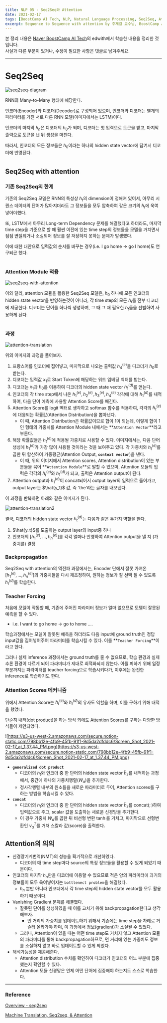 ```yaml
---
title: NLP 05 - Seq2Seq와 Attention
date: 2021-02-17
tags: [BoostCamp AI Tech, NLP, Natural Language Processing, Seq2Seq, Attention]
excerpt: Sequence to Sequence with attention by 주재걸 교수님, BoostCamp AI Tech 4주차
---
```

본 정리 내용은 [Naver BoostCamp AI Tech](https://boostcamp.connect.or.kr/)의 edwith에서 학습한 내용을 정리한 것입니다.  
사실과 다른 부분이 있거나, 수정이 필요한 사항은 댓글로 남겨주세요.

---

# Seq2Seq

![seq2seq-diagram](./img/nlp/seq2seq-diagram.png)

RNN의 Many-to-Many 형태에 해당한다.

인코더(Encoder)와 디코더(Decoder)로 구성되어 있으며, 인코더와 디코더는 별개의 파라미터를 가진 서로 다른 RNN 모델(이미지에서는 LSTM)이다.

인코더의 마지막 $h_n$은 디코더의 $h_0$가 되며, 디코더는 첫 입력으로 <SOS> 토큰을 받고, 마지막 출력으로 <EOS>토큰을 낸 뒤 생성을 마친다.

따라서, 인코더의 모든 정보들은 $h_0$이라는 하나의 hidden state vector에 담겨서 디코더에 반영된다.

#

## Seq2Seq with attention

### 기존 Seq2Seq의 한계

기존의 Seq2Seq 모델은 RNN의 특성상 $h_t$의 dimension이 정해져 있어서, 아무리 시퀀스 데이터의 단어가 많아지더라도 그 정보들을 모두 압축하여 같은 크기의 $h_t$에 욱여넣어야했다.

또, LSTM에서 아무리 Long-term Dependency 문제를 해결했다고 하더라도, 마지막 time step을 기준으로 할 때 훨씬 이전에 있는 time step의 정보들을 모델을 거치면서 점점 변질되거나 소실되어 정보를 잘 저장하지 못하는 문제가 발생했다.

이에 대한 대안으로 입력값의 순서를 바꾸는 경우(i.e. I go home → go I home)도 연구되곤 했다.

#

### Attention Module 적용

![seq2seq-with-attention]([https://3.bp.blogspot.com/-3Pbj_dvt0Vo/V-qe-Nl6P5I/AAAAAAAABQc/z0_6WtVWtvARtMk0i9_AtLeyyGyV6AI4wCLcB/s1600/nmt-model-fast.gif](https://3.bp.blogspot.com/-3Pbj_dvt0Vo/V-qe-Nl6P5I/AAAAAAAABQc/z0_6WtVWtvARtMk0i9_AtLeyyGyV6AI4wCLcB/s1600/nmt-model-fast.gif))

이와 달리, attention 모듈을 활용한 Seq2Seq 모델은, $h_0$ 하나에 모든 인코더의 hidden state vector을 반영하는것이 아니라, 각 time step의 모든 $h_t$를 전부 디코더에 제공한다. 디코더는 단어를 하나씩 생성하며, 그 때 그 때 필요한 $h_t$들을 선별하여 사용하게 된다.

#

### 과정

![attention-translation](./img/nlp/attention-translation.png)

위의 이미지의 과정을 풀어보자.

1. 프랑스어를 인코더에 집어넣고, 마지막으로 나오는 출력값 $h_4^{(e)}$을 디코더가 $h_0$로 받는다.
2. 디코더는 입력값 $x_1$로 Start Token에 해당하는 워드 임베딩 벡터를 받는다.
3. 디코더는 $x_1$과 $h_0$를 이용하여 디코더의 hidden state vector $h_1^{(d)}$를 얻는다.
4. 인코더의 각 time step에서 나온 $h_1^{(e)},h_2^{(e)},h_3^{(e)},h_4^{(e)}$ 각각에 대해 $h_1^{(d)}$를 내적하여, 다음 단어 예측에 사용할 Attention Score를 매긴다.
5. Attention Score를 logit 벡터로 생각하고 softmax 함수를 적용하여, 각각의 $h_t^{(e)}$에 대응되는 확률값(Attention Distribution)을 뽑아낸다.
    - 이 때, Attention Distribution은 확률값이므로 합이 1이 되는데,  이렇게 합이 1인 형태의 가중치를 Attention Module 내에서는 **`Attention Vector`**라고 부른다.
6. 해당 확률값들은 $h_t^{(e)}$에 적용될 가중치로 사용할 수 있다. 이미지에서는, 다음 단어 생성에 $h_1^{(e)}$가 가장 많이 사용될 것이라는 것을 보여주고 있다. 각 가중치와 $h_t^{(e)}$를 곱한 뒤 합산하여 가중평균(Attention Output, **`context vector`**)을 낸다.
    - 이 때, 위의 이미지에서 Attention scores, Attention distribution이 있는 부분들을 묶어 **`Attention Module`**로 말할 수 있으며, Attention 모듈의 입력은 각각의 $h_t^{(e)}$와 $h_1^{(d)}$가 되고, 출력은 Attention output이 된다.
7. Attention output과 $h_1^{(d)}$이 concat되어서 output layer의 입력으로 들어가고, output layer는 $\hat{y_1}$ 값, 즉 'the'라는 글자를 내보낸다.

이 과정을 반복하면 아래와 같은 이미지가 된다.

![attention-translation2](./img/nlp/attention-translation2.png)

결국, 디코더의 hidden state vector $h_t^{(d)}$는 다음과 같은 두가지 역할을 한다.

1. $\hat{y_t}$를 도출하는 output layer의 input중 하나
2. 인코더의 $[h_1^{(e)},\dots,h_n^{(e)}]$를 각각 얼마나 반영하여 Attention output을 낼 지 (가중치를) 결정

### Backpropagation

Seq2Seq with attention의 역전파 과정에서는, Encoder 단에서 잘못 가져온 $[h_1^{(e)},\dots,h_n^{(e)}]$의 가중치들을 다시 재조정하여, 원하는 정보가 잘 선택 될 수 있도록 $h_t^{(d)}$를 학습한다.

### Teacher Forcing

처음에 모델이 작동할 때, 기존에 주어진 파라미터 정보가 얼마 없으므로 모델이 잘못된 예측을 할 수 있다.

- i.e. I want to go home → go to home ....

학습과정에서는 모델이 잘못된 예측을 하더라도 다음 input에 ground truth인 정답 input값을 집어넣어주어 파라미터를 학습시킬 수 있다.  이를 **`Teacher Forcing`**이라고 한다.

그러나 실제 inference 과정에서는 ground truth를 줄 수 없으므로, 학습 환경과 실제 추론 환경이 다르게 되어 파라미터가 제대로 최적화되지 않는다. 이를 피하기 위해 일정 부분까지는 파라미터를 teacher forcing으로 학습시키다가, 이후에는 완전한 inference로 학습하기도 한다.

### Attention Scores 메커니즘

위에서 Attention Score는 $h_t^{(e)}$와 $h_t^{(d)}$의 유사도 역할을 하며, 이를 구하기 위해 내적을 했었다.

단순히 내적(dot product)을 하는 방식 외에도 Attention Scores를 구하는 다양한 방식들이 제안되었다.

![https://s3-us-west-2.amazonaws.com/secure.notion-static.com/798bb12e-4fb9-45fb-91f1-9d5da2dfddc6/Screen_Shot_2021-02-17_at_1.37.44_PM.png](https://s3-us-west-2.amazonaws.com/secure.notion-static.com/798bb12e-4fb9-45fb-91f1-9d5da2dfddc6/Screen_Shot_2021-02-17_at_1.37.44_PM.png)

- **`generalized dot product`**
    - 디코더의 $h_t$와 인코더 중 한 단어의 hidden state vector $\bar{h}_s$를 내적하는 과정에서, 중간에 하나의 가중치행렬($W_a)$을 추가한다.
    - 정사각행렬 내부의 원소들을 새로운 파라미터로 두어, Attention scores를 구하는 방법을 학습시킬 수 있다.
- **`concat`**
    - 디코더의 $h_t$와 인코더 중 한 단어의 hidden state vector $\bar{h}_s$를 concat($;)$하여 입력값으로 주고, scalar 값을 도출하는 새로운 신경망을 추가한다.
    - 이 경우 가중치 $W_a$를 곱한 뒤 비선형 변환 $\tanh$를 거치고, 마지막으로 선형변환인 $v_a^T$를 거쳐 스칼라 값(score)을 출력한다.

## Attention의 의의

- 신경망기계번역(NMT)의 성능을 획기적으로 개선하였다.
    - 디코더의 매 time step마다 source의 특정 정보들을 활용할 수 있게 되었기 때문이다.
- 인코더의 마지막 $h_n$만을 디코더에 이용할 수 있으므로 적은 양의 파라미터에 과거의 정보들이 모두 욱여넣어지는 `bottlenect problem`을 해결했다.
    - $h_n$ 뿐만 아니라 인코더에서 각 time step의 hidden state vector를 모두 활용하기 때문이다.
- Vanishing Gradient 문제를 해결했다.
    - 잘못된 단어를 생성하였을 때 이를 고치기 위해 backpropagation한다고 생각해보자.
        - 먼 거리의 가중치를 업데이트하기 위해서 기존에는 time step을 차례로 거슬러 올라가야 하며, 이 과정에서 정보(gradient)가 소실될 수 있었다.
    - 그러나, Attention이 있을 때는 어떤 time step도 거치지 않고 Attention 모듈의 파라미터를 통해 backpropagation하므로, 먼 거리에 있는 가중치도 정보를 소실하지 않고 바로 업데이트할 수 있게 되었다.
- 해석가능성을 제공해준다.
    - Attention distribution 수치를 확인하여 디코더가 인코더의 어느 부분에 집중했는지 확인할 수 있다.
    - Attention 모듈 신경망은 언제 어떤 단어에 집중해야 하는지도 스스로 학습한다.

---

### Reference

[Overview - seq2seq](https://google.github.io/seq2seq/)

[Machine Translation, Seq2seq, & Attention](https://www.cs.ox.ac.uk/files/11802/Lecture14NLP6.pdf)